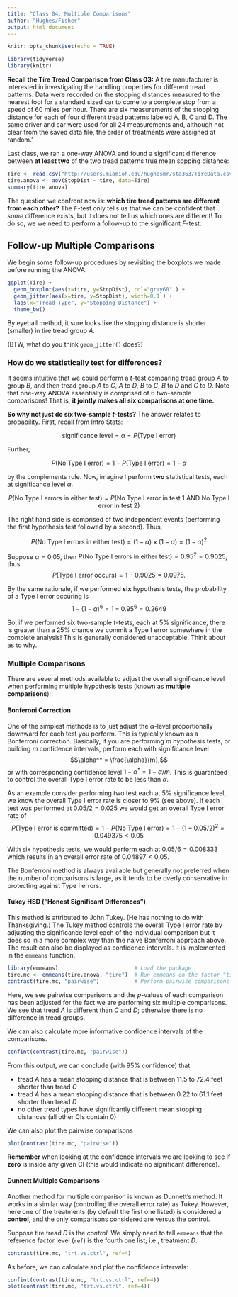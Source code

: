 ```yaml
---
title: "Class 04: Multiple Comparisons"
author: "Hughes/Fisher"
output: html_document
---
```


```r
knitr::opts_chunk$set(echo = TRUE)
```

```r
library(tidyverse)
library(knitr)
```

**Recall the Tire Tread Comparison from Class 03:** A tire manufacturer is interested in investigating the handling properties for different tread patterns. Data were recorded on the stopping distances measured to the nearest foot for a standard sized car to come to a complete stop from a speed of 60 miles per hour. There are six measurements of the stopping distance for each of four different tread patterns labeled A, B, C and D. The same driver and car were used for all 24 measurements and, although not clear from the saved data file, the order of treatments were assigned at random.'

Last class, we ran a one-way ANOVA and found a significant difference between **at least two** of the two tread patterns true mean sopping distance:

```r
Tire <- read.csv("http://users.miamioh.edu/hughesmr/sta363/TireData.csv")
tire.anova <- aov(StopDist ~ tire, data=Tire)
summary(tire.anova)
```

The question we confront now is: **which tire tread patterns are different from each other?**  The *F*-test only tells us that we can be confident that *some* difference exists, but it does not tell us which ones are different!  To do so, we we need to perform a follow-up to the significant *F*-test.

## Follow-up Multiple Comparisons

We begin some follow-up procedures by revisiting the boxplots we made before running the ANOVA:

```r
ggplot(Tire) + 
  geom_boxplot(aes(x=tire, y=StopDist), col="gray60" ) +
  geom_jitter(aes(x=tire, y=StopDist), width=0.1 ) +
  labs(x="Tread Type", y="Stopping Distance") + 
  theme_bw()
```

By eyeball method, it sure looks like the stopping distance is shorter (smaller) in tire tread group $A$.

(BTW, what do you think `geom_jitter()` does?)


### How do we statistically test for differences?

It seems intuitive that we could perform a $t$-test comparing tread group $A$ to group $B$, and then tread group $A$ to $C$, $A$ to $D$, $B$ to $C$, $B$ to $D$ and $C$ to $D$. Note that one-way ANOVA essentially is comprised of 6 two-sample comparisons! That is, **it jointly makes all six comparisons at one time.**

**So why not just do six two-sample $t$-tests?**  The answer relates to probability. First, recall from Intro Stats:

$$\textrm{significance level} = \alpha = P(\textrm{Type I error})$$

Further,

$$P(\textrm{No Type I error}) = 1 - P(\textrm{Type I error}) = 1 - \alpha$$

by the complements rule. Now, imagine I perform **two** statistical tests, each at significance level $\alpha$. 

$$P(\textrm{No Type I errors in either test}) = P(\textrm{No Type I error in test 1 AND No Type I error in test 2})$$

The right hand side is comprised of two independent events (performing the first hypothesis test followed by a second). Thus,

$$P(\textrm{No Type I errors in either test}) = (1 - \alpha)\times(1-\alpha) = (1-\alpha)^2$$

Suppose $\alpha=0.05$, then $P(\textrm{No Type I errors in either test}) = 0.95^2 = 0.9025$, thus $$P(\textrm{Type I error occurs}) = 1 - 0.9025 = 0.0975.$$

By the same rationale, if we performed **six** hypothesis tests, the probability of a Type I error occuring is 
$$1 - (1 - \alpha)^6 = 1 - 0.95^6 = 0.2649$$

So, if we performed six two-sample *t*-tests, each at 5\% significance, there is greater than a 25\% chance we commit a Type I error somewhere in the complete analysis!  This is generally considered unacceptable.  Think about as to why.

### Multiple Comparisons

There are several methods available to adjust the overall significance level when performing multiple hypothesis tests (known as **multiple comparisons**): 

#### Bonferoni Correction

One of the simplest methods is to just adjust the $\alpha$-level proportionally downward for each test you perform.  This is typically known as a Bonferroni correction. Basically, if you are performing $m$ hypothesis tests, or building $m$ confidence intervals, perform each with significance level
$$\alpha^* = \frac{\alpha}{m},$$
or with corresponding confidence level $1-\alpha^* = 1-\alpha/m$. This is guaranteed to control the overall Type I error rate to be less than $\alpha$. 

As an example consider performing two test each at $5\%$ significance level, we know the overall Type I error rate is closer to 9\% (see above). If each test was performed at $0.05/2=0.025$ we would get an overall Type I error rate of 
$$P(\textrm{Type I error is committed}) = 1-P(\textrm{No Type I error}) = 1 - (1-0.05/2)^2 = 0.049375 < 0.05$$ 

With six hypothesis tests, we would perform each at $0.05/6 = 0.008333$ which results in an overall error rate of $0.04897 < 0.05$.

The Bonferroni method is always available but generally not preferred when the number of comparisons is large, as it tends to be overly conservative in protecting against Type I errors.

#### Tukey HSD ("Honest Significant Differences")

This method is attributed to John Tukey. (He has nothing to do with Thanksgiving.) The Tukey method controls the overall Type I error rate by adjusting the significance level each of the individual comparison but it does so in a more complex way than the naive Bonferroni approach above. The result can also be displayed as confidence intervals. It is implemented in the `emmeans` function.

```r
library(emmeans)                        # Load the package
tire.mc <- emmeans(tire.anova, "tire")  # Run emmeans on the factor "tire"
contrast(tire.mc, "pairwise")           # Perform pairwise comparisons
```

Here, we see pairwise comparisons and the $p$-values of each comparison has been adjusted for the fact we are performing six multiple comparisons. We see that tread $A$ is different than $C$ and $D$; otherwise there is no difference in tread groups.

We can also calculate more informative confidence intervals of the comparisons.

```r
confint(contrast(tire.mc, "pairwise"))
```

From this output, we can conclude (with 95% confidence) that:

* tread $A$ has a mean stopping distance that is between 11.5 to 72.4 feet shorter than tread $C$
* tread $A$ has a mean stopping distance that is between 0.22 to 61.1 feet shorter than tread $D$
* no other tread types have significantly different mean stopping distances (all other CIs contain 0)

We can also plot the pairwise comparisons

```r
plot(contrast(tire.mc, "pairwise"))
```

**Remember** when looking at the confidence intervals we are looking to see if **zero** is inside any given CI (this would indicate no significant difference).

#### Dunnett Multiple Comparisons

Another method for multiple comparison is known as Dunnett's method. It works in a similar way (controlling the overall error rate) as Tukey. However, here one of the treatments (by default the first one listed) is considered a **control**, and the only comparisons considered are versus the control. 

Suppose tire tread $D$ is the *control*.  We simply need to tell `emmeans` that the reference factor level (`ref`) is the fourth one list; i.e., treatment $D$.

```r
contrast(tire.mc, "trt.vs.ctrl", ref=4)
```

As before, we can calculate and plot the confidence intervals:

```r
confint(contrast(tire.mc, "trt.vs.ctrl", ref=4))
plot(contrast(tire.mc, "trt.vs.ctrl", ref=4))
```

